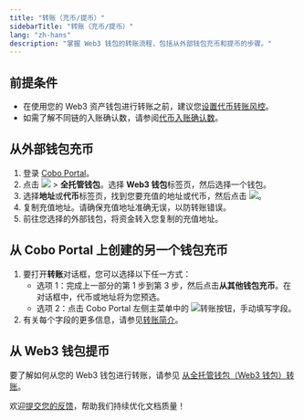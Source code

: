 ```yaml
---
title: "转账（充币/提币）"
sidebarTitle: "转账（充币/提币）"
lang: "zh-hans"
description: "掌握 Web3 钱包的转账流程，包括从外部钱包充币和提币的步骤。"
---
```


## 前提条件
- 在使用您的 Web3 资产钱包进行转账之前，建议您[设置代币转账风控](/cn/portal/risk-controls/off-chain-tx-set-transfer)。
- 如需了解不同链的入账确认数，请参阅[代币入账确认数](/cn/portal/supported-tokens-and-chains#代币入账确认数)。

## 从外部钱包充币

1. 登录 [Cobo Portal](https://portal.cobo.com/login)。
2. 点击 <img src="/en/images/mpc-wallet/wallets-icon.svg" className="icon"></img> > **全托管钱包**。选择 **Web3 钱包**标签页，然后选择一个钱包。
3. 选择**地址**或**代币**标签页，找到您要充值的地址或代币，然后点击 <img src="/en/images/mpc-wallet/icon_deposit.svg" className="icon"></img>。
4. 复制充值地址。请确保充值地址准确无误，以防转账错误。
5. 前往您选择的外部钱包，将资金转入您复制的充值地址。

## 从 Cobo Portal 上创建的另一个钱包充币

1. 要打开**转账**对话框，您可以选择以下任一方式：
    - 选项 1：完成上一部分的第 1 步到第 3 步，然后点击**从其他钱包充币**。在对话框中，代币或地址将为您预选。
    - 选项 2：点击 Cobo Portal 左侧主菜单中的 <img src="/en/images/transfers/transfer-button.svg" className="icon" alt="转账按钮" />，手动填写字段。
2. 有关每个字段的更多信息，请参见[转账简介](/cn/portal/transfers/introduction)。

## 从 Web3 钱包提币

要了解如何从您的 Web3 钱包进行转账，请参见 [从全托管钱包（Web3 钱包）转账](/cn/portal/transfers/from-web3-wallets)。

<Tip>欢迎[提交您的反馈](https://forms.zohopublic.com/cobo/form/DocumentFeedbackForm/formperma/QvLOhxJv1_JMsJ-1dleZ8Itb_7rzN-LtgvsDdxosoVI?referrername=manuals)，帮助我们持续优化文档质量！</Tip>
